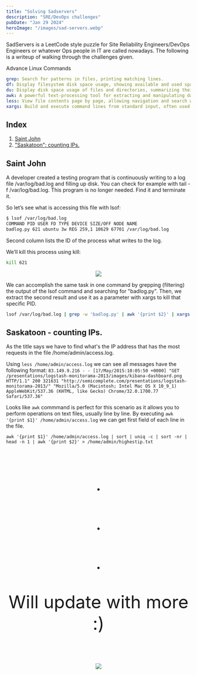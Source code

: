 ```yaml
---
title: "Solving Sadservers"
description: "SRE/DevOps challenges"
pubDate: "Jan 29 2024"
heroImage: "/images/sad-servers.webp"
---
```


SadServers is a LeetCode style puzzle for Site Reliability Engineers/DevOps Engineers or whatever Ops people in IT are called nowadays. The following is a writeup of walking through the challenges given.

Advance Linux Commands

``` yaml
grep: Search for patterns in files, printing matching lines.
df: Display filesystem disk space usage, showing available and used space on mounted filesystems.
du: Display disk space usage of files and directories, summarizing their sizes.
awk: A powerful text-processing tool for extracting and manipulating data from files.
less: View file contents page by page, allowing navigation and search within large files.
xargs: Build and execute command lines from standard input, often used with other commands for complex operations.
```

## Index
1. [Saint John](#Saint-John)
2. ["Saskatoon": counting IPs.](#Saskatoon)


## Saint John

A developer created a testing program that is continuously writing to a log file /var/log/bad.log and filling up disk. You can check for example with tail -f /var/log/bad.log. This program is no longer needed. Find it and terminate it.

So let’s see what is accessing this file with lsof:

```sh
$ lsof /var/log/bad.log
COMMAND PID USER FD TYPE DEVICE SIZE/OFF NODE NAME
badlog.py 621 ubuntu 3w REG 259,1 10629 67701 /var/log/bad.log
```

Second column lists the ID of the process what writes to the log.

We’ll kill this process using kill:
```sh
kill 621
```
<p align="center">
  <img src="https://media.giphy.com/media/v1.Y2lkPTc5MGI3NjExNjdzbnAyMXZlM3BzdzgyMmtkN3UyZXo5cGlxZ3pvcXZuY2NiOGRhOSZlcD12MV9pbnRlcm5hbF9naWZfYnlfaWQmY3Q9Zw/Zxensy1LgmIOvSXZry/giphy.gif" />
</p>

We can accomplish the same task in one command by grepping (filtering) the output of the lsof command and searching for "badlog.py". Then, we extract the second result and use it as a parameter with xargs to kill that specific PID.
```sh
lsof /var/log/bad.log | grep -w 'badlog.py' | awk '{print $2}' | xargs kill
```

## Saskatoon - counting IPs.

As the title says we have to find what's the IP address that has the most requests in the file /home/admin/access.log.

Using `less /home/admin/access.log` we can see all messages have the following format:
`83.149.9.216 - - [17/May/2015:10:05:50 +0000] "GET /presentations/logstash-monitorama-2013/images/kibana-dashboard.png HTTP/1.1" 200 321631 "http://semicomplete.com/presentations/logstash-monitorama-2013/" "Mozilla/5.0 (Macintosh; Intel Mac OS X 10_9_1) AppleWebKit/537.36 (KHTML, like Gecko) Chrome/32.0.1700.77 Safari/537.36"`

Looks like `awk` commmand is perfect for this scenario as it allows you to perform operations on text files, usually line by line. 
By executing `awk '{print $1}' /home/admin/access.log` we can get first field of each line in the file.


`awk '{print $1}' /home/admin/access.log | sort | uniq -c | sort -nr | head -n 1 | awk '{print $2}' > /home/admin/highestip.txt`


&nbsp;


<p style="text-align: center; font-size:3rem;">.</p>
<p style="text-align: center; font-size:3rem;">.</p>
<p style="text-align: center; font-size:3rem;">.</p>
<p style="text-align: center; font-size:3rem;">Will update with more :)</p>
&nbsp;
<p align="center">
  <img src="https://media.giphy.com/media/v1.Y2lkPTc5MGI3NjExeGowYnd5ZGhyYTZkbDAzbXJiczgwOXVjYTliNXZ5a21rdXB3bWJiaiZlcD12MV9pbnRlcm5hbF9naWZfYnlfaWQmY3Q9Zw/QXepMBK00lkUSJIlN6/giphy.gif" />
</p>

